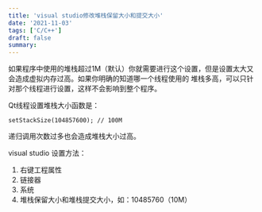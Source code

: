 ```yaml
---
title: 'visual studio修改堆栈保留大小和提交大小'
date: '2021-11-03'
tags: ['C/C++']
draft: false
summary: 
---
```


如果程序中使用的堆栈超过1M（默认）你就需要进行这个设置，但是设置太大又会造成虚拟内存过高。如果你明确的知道哪一个线程使用的
堆栈多高，可以只针对那个线程进行设置，这样不会影响到整个程序。

Qt线程设置堆栈大小函数是：
```
setStackSize(104857600); // 100M
```

递归调用次数过多也会造成堆栈大小过高。

visual studio 设置方法：
1. 右键工程属性
2. 链接器
3. 系统
4. 堆栈保留大小和堆栈提交大小，如：10485760（10M）
